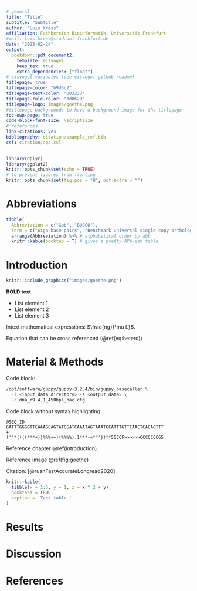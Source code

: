 ```yaml
---
# general
title: "Title"
subtitle: "Subtitle"
author: "Luis Kress"
affiliation: Fachbereich Bioinformatik, Universität Frankfurt
#mail: luis.kress@stud.uni-frankfurt.de
date: "2023-02-24"
output:
  bookdown::pdf_document2:
    template: eisvogel
    keep_tex: true
    extra_dependencies: ["float"]
# eisvogel variables (see eisvogel github readme)
titlepage: true
titlepage-color: "b9d6c7"
titlepage-text-color: "003233"
titlepage-rule-color: "dd8629"
titlepage-logo: images/goethe.png
#titlepage-background: to have a background image for the titlepage
toc-own-page: true
code-block-font-size: \scriptsize
# references
link-citations: yes
bibliography: citation/example_ref.bib
csl: citation/apa.csl
---
```


```r
library(dplyr)
library(ggplot2)
knitr::opts_chunk$set(echo = TRUE)
# to prevent figures from floating
knitr::opts_chunk$set(fig.pos = "H", out.extra = "")
```

# Abbreviations {-}

```r
tibble(
  Abbreviation = c("Gpb", "BUSCO"),
  Term = c("Giga base pairs", "Benchmark universal single copy ortholog")) %>%
  arrange(Abbreviation) %>% # alphabetical order by abb
  knitr::kable(booktab = T) # gives a pretty APA-ish table
```

\newpage

# Introduction

```r
knitr::include_graphics("images/goethe.png")
```

**BOLD text**

* List element 1
* List element 2
* List element 3

Intext mathematical expressions: $\frac{ng}{\mu L}$.

Equation that can be cross referenced (\@ref(eq:hetero))

\begin{equation} 
  He = 4 * Ne * u
  (\#eq:hetero)
\end{equation} 

# Material & Methods

Code block:

```bash
/opt/software/guppy/guppy-3.2.4/bin/guppy_basecaller \
  -i <input_data_directory> -s <output_data> \
  -c dna_r9.4.1_450bps_hac.cfg
```

Code block without syntax highlighting:

```verbatim
@SEQ_ID
GATTTGGGGTTCAAAGCAGTATCGATCAAATAGTAAATCCATTTGTTCAACTCACAGTTT
+
!''*((((***+))%%%++)(%%%%).1***-+*''))**55CCF>>>>>>CCCCCCC65
```

Reference chapter \@ref(introduction).

Reference image \@ref(fig:goethe)

Citation: [@ruanFastAccurateLongread2020]

```r
knitr::kable(
  tibble(x = 1:5, y = 1, z = x ^ 2 + y), 
  booktabs = TRUE,
  caption = 'Test table.'
)
```

# Results

# Discussion

\newpage

# References {-}

<div id="refs"></div>

\newpage

\listoffigures
\listoftables
